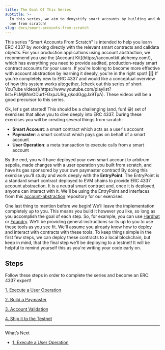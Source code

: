 ```yaml
---
title: The Goal Of This Series
subtitle: >-
  In this series, we aim to demystify smart accounts by building and deploying
  one from scratch!
slug: docs/smart-accounts-from-scratch
---
```



<Info>
  This series "Smart Accounts From Scratch" is intended to help you learn ERC 4337 by working directly with the relevant smart contracts and calldata objects. For your production applications using account abstraction, we recommend you use the [Account Kit](https://accountkit.alchemy.com/), which has everything you need to provide audited, production-ready smart contract accounts for your users. If you're looking to become more effective with account abstraction by learning it deeply, you're in the right spot! 👨‍🎓
</Info>

<Info>
  If you're completely new to ERC 4337 and would like a conceptual overview of how this system works altogether, [check out this series of short YouTube videos](https://www.youtube.com/playlist?list=PLMj8NvODurfFGxpJURg_qkodGggJx9TpA). These videos will be a good precursor to this series.
</Info>


Ok, let's get started! This should be a challenging (and, fun! 😀) set of exercises that allow you to dive deeply into ERC 4337. During these exercises you will be creating several things from scratch:

* **Smart Account**: a smart contract which acts as a user's account
* **Paymaster**: a smart contract which pays gas on behalf of a smart account
* **User Operation**: a meta transaction to execute calls from a smart account

By the end, you will have deployed your own smart account to arbitrum sepolia, made changes with a user operation you built from scratch, and have its gas sponsored by your own paymaster contract! By doing this exercise you'll study and work deeply with the **EntryPoint**. The EntryPoint is a standard smart contract deployed to EVM chains to provide ERC 4337 account abstraction. It is a neutral smart contract and, once it is deployed, anyone can interact with it. We'll be using the EntryPoint and interfaces from this [account-abstraction](https://github.com/eth-infinitism/account-abstraction/tree/v0.6.0) repository for our exercises.

One last thing to mention before we begin! We'll leave the implementation completely up to you. This means you build it however you like, so long as you accomplish the goal of each step. So, for example, you can use [Hardhat](https://hardhat.org/) or [Foundry](https://github.com/foundry-rs/foundry). We'll be providing general instructions so its up to you to use these tools as you see fit. We'll assume you already know how to deploy and interact with contracts with these tools. To keep things simple in the first few steps, we can deploy these contracts to a local blockchain, but keep in mind, that the final step we'll be deploying to a testnet! It will be helpful to remind yourself this as you're writing your code early on.

## Steps

Follow these steps in order to complete the series and become an ERC 4337 expert!

[1. Execute a User Operation](/docs/1-execute-a-user-operation)

[2. Build a Paymaster](/docs/2-build-a-paymaster)

[3. Account Validation](/docs/3-account-validation)

[4. Ship it to the Testnet](/docs/4-ship-it-to-the-testnet)

***

What’s Next

* [1. Execute a User Operation](/docs/1-execute-a-user-operation)
